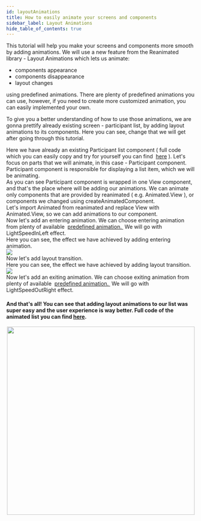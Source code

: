 ```yaml
---
id: layoutAnimations
title: How to easily animate your screens and components
sidebar_label: Layout Animations
hide_table_of_contents: true
---
```



This tutorial will help you make your screens and components more smooth by adding animations.
We will use a new feature from the Reanimated library - Layout Animations which lets us animate:
* components appearance
* components disappearance
* layout changes

using predefined animations. There are plenty of predefined animations you can use, however, 
if you need to create more customized animation, you can easily implemented your own.

To give you a better understanding of how to use those animations, 
we are gonna prettify already existing screen - participant list, by adding layout animations to its components.
Here you can see, change that we will get after going through this tutorial.

<BeforeAndAfter before={Before} after={After}/>

<TutorialStep title="Screen Introduction">
    <div>
        Here we have already an existing Participant list component ( full code which you can easily copy and try for yourself you can find&nbsp;
        <a href="https://gist.github.com/jmysliv/87b15453aab173a63a4d22fcc5b1d603">here</a>&nbsp;).
        Let's focus on parts that we will animate, in this case - Participant component.
    </div>
    <FullCode/>
    
</TutorialStep>
<TutorialStep title="Participant component">
    <div>
        Participant component is responsible for displaying a list item, which we will be animating.
    </div>
    <ParticipantComponent/>
</TutorialStep>
<TutorialStep title="Participant component internals">
    <div>
        As you can see Participant component is wrapped in one View component, and that's the place where will be adding our animations.
        We can animate only components that are provided by reanimated ( e.g. Animated.View ), or components we changed using createAnimatedComponent.
    </div>
    <ParticipantInternals/>
    
</TutorialStep>
<TutorialStep title="Step 1">
    <div>
        Let's import Animated from reanimated and replace View with Animated.View, so we can add animations to our component.
    </div>
    <Step1/>
</TutorialStep>
<TutorialStep title="Step 2">
    <div>
        Now let's add an entering animation. We can choose entering animation from plenty of available&nbsp;
        <a href="https://docs.swmansion.com/react-native-reanimated/docs/api/LayoutAnimations/entryAnimations">
            predefined animation.
        </a>
        &nbsp;We will go with LightSpeedInLeft effect.
    </div>
    <Step2/>
    
</TutorialStep>
<TutorialStep title="Current result">
    <div>
       Here you can see, the effect we have achieved by adding entering animation.
    </div>
    <img src={Entering} style={{height: '500px', width: 'auto', borderRadius: "5%"}}/>
    
</TutorialStep>
<TutorialStep title="Step 3">
    <div>
        Now let's add layout transition.
    </div>
    <Step3/>
    
</TutorialStep>
<TutorialStep title="Current result">
    <div>
       Here you can see, the effect we have achieved by adding layout transition.
    </div>
    <img src={Layout} style={{height: '500px', width: 'auto', borderRadius: "5%"}}/>
    
</TutorialStep>
<TutorialStep title="Step 4">
    <div>
        Now let's add an exiting animation. We can choose exiting animation from plenty of available&nbsp;
        <a href="https://docs.swmansion.com/react-native-reanimated/docs/api/LayoutAnimations/exitingAnimations">
            predefined animation.
        </a>
        &nbsp;We will go with LightSpeedOutRight effect.
    </div>
    <Step4/>
    
</TutorialStep>

#### And that's all! You can see that adding layout animations to our list was super easy and the user experience is way better. Full code of the animated list you can find [here](https://gist.github.com/jmysliv/0056d6cd3021883ea0f2c7f4af0526b2). 

<center>
    <img src={After} height="500px" style={{borderRadius: "5%"}}/>
</center>

